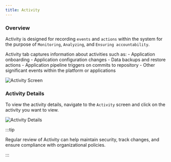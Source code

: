 ```yaml
---
title: Activity
---
```


### Overview

Activity is designed for recording `events` and `actions` within the system for the purpose of `Monitoring`,
`Analyzing`, and `Ensuring accountability`.

Activity tab captures information about activities such as: - Application onboarding - Application configuration
changes - Data backups and restore actions - Application pipeline triggers on commits to repository - Other significant
events within the platform or applications

<img src="/img/activity-screen.png" alt="Activity Screen" className="image" />

### Activity Details

To view the activity details, navigate to the `Activity` screen and click on the activity you want to view.

<img src="/img/activity-details.png" alt="Activity Details" className="image" />

:::tip

Regular review of Activity can help maintain security, track changes, and ensure compliance with organizational
policies.

:::
